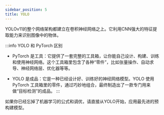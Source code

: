 ```yaml
---
sidebar_position: 5
title: YOLO
---
```


YOLOv11的整个网络架构都建立在卷积神经网络之上。它利用CNN强大的特征提取能力来识别图像中的物体。


:::info
YOLO 和 PyTorch 区别

- PyTorch 是工具：它提供了一套完整的工具箱，让你能自己设计、构建、训练和使用神经网络。这个工具箱里包含了各种“零件”，比如张量操作、自动求导、神经网络层、优化器等等。

- YOLO 是成品：它是一种已经设计好、训练好的神经网络模型。YOLO 使用 PyTorch 工具箱里的零件，通过巧妙地组合，最终制造出了一款专门用来做“目标检测”的成品。
:::

如果你已经忘掉了机器学习的公式和调优，请直接从YOLO开始，应用最先进的预构建模型。